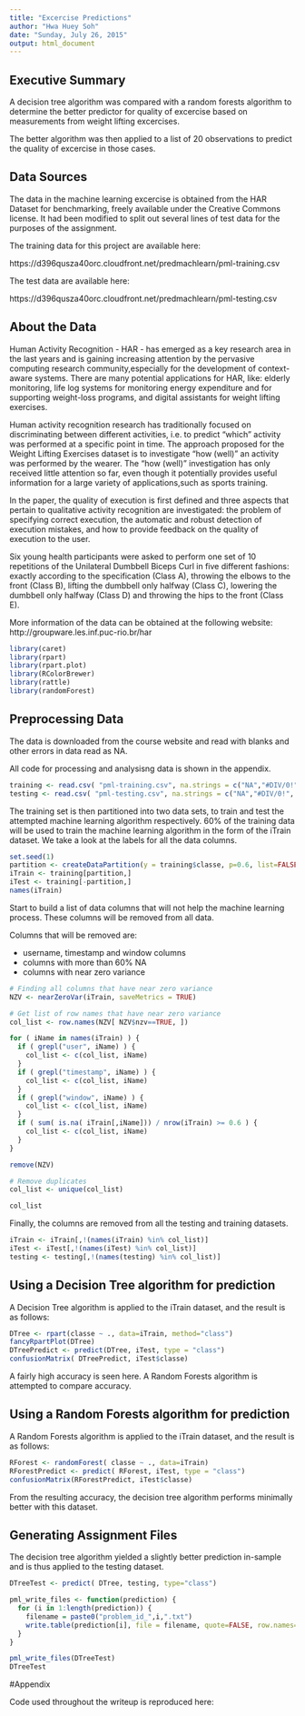 ```yaml
---
title: "Excercise Predictions"
author: "Hwa Huey Soh"
date: "Sunday, July 26, 2015"
output: html_document
---
```


## Executive Summary

A decision tree algorithm was compared with a random forests algorithm to determine the better predictor for quality of excercise based on measurements from weight lifting excercises.

The better algorithm was then applied to a list of 20 observations to predict the quality of excercise in those cases.

## Data Sources

The data in the machine learning excercise is obtained from the HAR Dataset for benchmarking, freely available under the Creative Commons license. It had been modified to split out several lines of test data for the purposes of the assignment. 

The training data for this project are available here: 

https://d396qusza40orc.cloudfront.net/predmachlearn/pml-training.csv

The test data are available here: 

https://d396qusza40orc.cloudfront.net/predmachlearn/pml-testing.csv

## About the Data

Human Activity Recognition - HAR - has emerged as a key research area in the last years and is gaining increasing attention by the pervasive computing research community,especially for the development of context-aware systems. There are many potential applications for HAR, like: elderly monitoring, life log systems for monitoring energy expenditure and for supporting weight-loss programs, and digital assistants for weight lifting exercises.

Human activity recognition research has traditionally focused on discriminating between different activities, i.e. to predict "which" activity was performed at a specific point in time. The approach proposed for the Weight Lifting Exercises dataset is to investigate "how (well)" an activity was performed by the wearer. The "how (well)" investigation has only received little attention so far, even though it potentially provides useful information for a large variety of applications,such as sports training.

In the paper, the quality of execution is first defined and three aspects that pertain to qualitative activity recognition are investigated: the problem of specifying correct execution, the automatic and robust detection of execution mistakes, and how to provide feedback on the quality of execution to the user.

Six young health participants were asked to perform one set of 10 repetitions of the Unilateral Dumbbell Biceps Curl in five different fashions: exactly according to the specification (Class A), throwing the elbows to the front (Class B), lifting the dumbbell only halfway (Class C), lowering the dumbbell only halfway (Class D) and throwing the hips to the front (Class E).

More information of the data can be obtained at the following website: http://groupware.les.inf.puc-rio.br/har

```r
library(caret)
library(rpart)
library(rpart.plot)
library(RColorBrewer)
library(rattle)
library(randomForest)
```

## Preprocessing Data

The data is downloaded from the course website and read with blanks and other errors in data read as NA.

All code for processing and analysisng data is shown in the appendix.

```r
training <- read.csv( "pml-training.csv", na.strings = c("NA","#DIV/0!", ""))
testing <- read.csv( "pml-testing.csv", na.strings = c("NA","#DIV/0!", ""))
```

The training set is then partitioned into two data sets, to train and test the attempted machine learning algorithm respectively. 60% of the training data will be used to train the machine learning algorithm in the form of the iTrain dataset. We take a look at the labels for all the data columns.

```r
set.seed(1)
partition <- createDataPartition(y = training$classe, p=0.6, list=FALSE)
iTrain <- training[partition,]
iTest <- training[-partition,]
names(iTrain)
```

Start to build a list of data columns that will not help the machine learning process. These columns will be removed from all data.

Columns that will be removed are:

* username, timestamp and window columns
* columns with more than 60% NA
* columns with near zero variance

```r
# Finding all columns that have near zero variance
NZV <- nearZeroVar(iTrain, saveMetrics = TRUE)

# Get list of row names that have near zero variance
col_list <- row.names(NZV[ NZV$nzv==TRUE, ])

for ( iName in names(iTrain) ) {
  if ( grepl("user", iName) ) {
    col_list <- c(col_list, iName)
  }
  if ( grepl("timestamp", iName) ) {
    col_list <- c(col_list, iName)
  }
  if ( grepl("window", iName) ) {
    col_list <- c(col_list, iName)
  }
  if ( sum( is.na( iTrain[,iName])) / nrow(iTrain) >= 0.6 ) {
    col_list <- c(col_list, iName)
  }
}

remove(NZV)

# Remove duplicates
col_list <- unique(col_list)

col_list

```

Finally, the columns are removed from all the testing and training datasets.

```r
iTrain <- iTrain[,!(names(iTrain) %in% col_list)]
iTest <- iTest[,!(names(iTest) %in% col_list)]
testing <- testing[,!(names(testing) %in% col_list)]
```

## Using a Decision Tree algorithm for prediction

A Decision Tree algorithm is applied to the iTrain dataset, and the result is as follows:

```r
DTree <- rpart(classe ~ ., data=iTrain, method="class")
fancyRpartPlot(DTree)
DTreePredict <- predict(DTree, iTest, type = "class")
confusionMatrix( DTreePredict, iTest$classe)
```

A fairly high accuracy is seen here. A Random Forests algorithm is attempted to compare accuracy.

## Using a Random Forests algorithm for prediction

A Random Forests algorithm is applied to the iTrain dataset, and the result is as follows:

```r
RForest <- randomForest( classe ~ ., data=iTrain)
RForestPredict <- predict( RForest, iTest, type = "class")
confusionMatrix(RForestPredict, iTest$classe)
```

From the resulting accuracy, the decision tree algorithm performs minimally better with this dataset.

## Generating Assignment Files

The decision tree algorithm yielded a slightly better prediction in-sample and is thus applied to the testing dataset.

```r
DTreeTest <- predict( DTree, testing, type="class")

pml_write_files <- function(prediction) {
  for (i in 1:length(prediction)) {
    filename = paste0("problem_id_",i,".txt")
    write.table(prediction[i], file = filename, quote=FALSE, row.names=FALSE, col.names=FALSE)
  }
}

pml_write_files(DTreeTest)
DTreeTest
```

#Appendix

Code used throughout the writeup is reproduced here:

```r
```

```r
```

```r
```

```r
```

```r
```

```r
```

```r
```

```r
```
